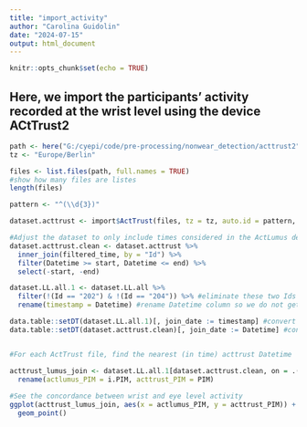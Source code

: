 ---
title: "import_activity"
author: "Carolina Guidolin"
date: "2024-07-15"
output: html_document
---

```{r setup, include=FALSE}
knitr::opts_chunk$set(echo = TRUE)
```

## Here, we import the participants' activity recorded at the wrist level using the device ACtTrust2
```{r}
path <- here("G:/cyepi/code/pre-processing/nonwear_detection/acttrust2")
tz <- "Europe/Berlin"

files <- list.files(path, full.names = TRUE)
#show how many files are listes
length(files)

pattern <- "^(\\d{3})"

dataset.acttrust <- import$ActTrust(files, tz = tz, auto.id = pattern, dst_adjustment = TRUE)
```
```{r}
#Adjust the dataset to only include times considered in the ActLumus device (see import_LL)
dataset.acttrust.clean <- dataset.acttrust %>%
  inner_join(filtered_time, by = "Id") %>%
  filter(Datetime >= start, Datetime <= end) %>%
  select(-start, -end)
```

```{r}
dataset.LL.all.1 <- dataset.LL.all %>%
  filter(!(Id == "202") & !(Id == "204")) %>% #eliminate these two Ids because files from acttrust are missing 
  rename(timestamp = Datetime) #rename Datetime column so we do not get confused between the two files

data.table::setDT(dataset.LL.all.1)[, join_date := timestamp] #convert to data.table and append original column that we want to keep
data.table::setDT(dataset.acttrust.clean)[, join_date := Datetime] #convert to data.table and append original column that we want to keep


#For each ActTrust file, find the nearest (in time) acttrust Datetime

acttrust_lumus_join <- dataset.LL.all.1[dataset.acttrust.clean, on = .(Id, join_date), roll = "nearest"] %>% #Perform a left join of the two datasets using data.table
  rename(actlumus_PIM = i.PIM, acttrust_PIM = PIM) 
  
#See the concordance between wrist and eye level activity
ggplot(acttrust_lumus_join, aes(x = actlumus_PIM, y = acttrust_PIM)) +
  geom_point()

  
```

